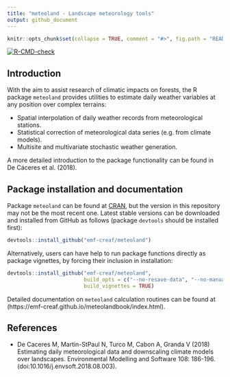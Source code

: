 ```yaml
---
title: "meteoland - Landscape meteorology tools"
output: github_document
---
```


```r

knitr::opts_chunk$set(collapse = TRUE, comment = "#>", fig.path = "README-")
```

  <!-- badges: start -->
  [![R-CMD-check](https://github.com/emf-creaf/meteoland/workflows/R-CMD-check/badge.svg)](https://github.com/emf-creaf/meteoland/actions)
  <!-- badges: end -->

## Introduction

With the aim to assist research of climatic impacts on forests, the R package `meteoland` provides utilities to estimate daily weather variables at any position over complex terrains:

+ Spatial interpolation of daily weather records from meteorological stations.
+ Statistical correction of meteorological data series (e.g. from climate models).
+ Multisite and multivariate stochastic weather generation.

A more detailed introduction to the package functionality can be found in De Cáceres et al. (2018).

## Package installation and documentation

Package `meteoland` can be found at [CRAN](https://cran.r-project.org/), but the version in this repository may not be the most recent one. Latest stable versions can be downloaded and installed from GitHub as follows (package `devtools` should be installed first):

```r
devtools::install_github("emf-creaf/meteoland")
```

Alternatively, users can have help to run package functions directly as package vignettes, by forcing their inclusion in installation: 
```r
devtools::install_github("emf-creaf/meteoland", 
                         build_opts = c("--no-resave-data", "--no-manual"),
                         build_vignettes = TRUE)
```

Detailed documentation on `meteoland` calculation routines can be found at (https://emf-creaf.github.io/meteolandbook/index.html).

## References

+ De Caceres M, Martin-StPaul N, Turco M, Cabon A, Granda V (2018) Estimating daily meteorological data and downscaling climate models over landscapes. Environmental Modelling and Software 108: 186-196. (doi:10.1016/j.envsoft.2018.08.003).

